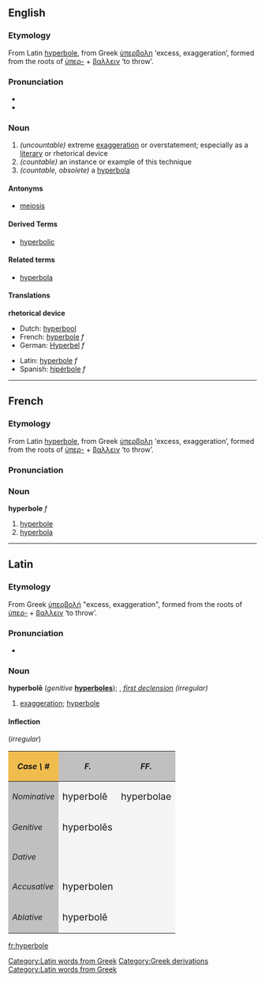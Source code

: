 ==English==
===Etymology===
From Latin [[hyperbole#Latin|hyperbole]], from Greek [[ὑπερβολη]] ‘excess, exaggeration’, formed from the roots of [[ὑπερ-]] + [[βαλλειν]] ‘to throw’.

===Pronunciation===
*{{IPA|/hʌɪ'pɜ:bəli/}}
*{{audio|en-us-hyperbole.ogg|Audio (US)}}

===Noun===
{{en-noun|hyperbole|hyperboles}}
# ''(uncountable)'' extreme [[exaggeration]] or overstatement; especially as a [[literary]] or rhetorical device
# ''(countable)'' an instance or example of this technique
# ''(countable, obsolete)'' a [[hyperbola]]

====Antonyms====
* [[meiosis]]
====Derived Terms====
*[[hyperbolic]]
====Related terms====
*[[hyperbola]]

====Translations====
'''rhetorical device'''
{{top}}
*Dutch: [[hyperbool]]
*French: [[hyperbole#French|hyperbole]] ''f''
*German: [[Hyperbel]] ''f''
{{mid}}
*Latin: [[hyperbole#Latin|hyperbole]] ''f''
*Spanish: [[hipérbole]] ''f''
{{bottom}}

[[Category:Latin words from Greek]]  [[Category:Greek derivations]]
----

==French==
===Etymology===
From Latin [[hyperbole#Latin|hyperbole]], from Greek [[ὑπερβολη]] ‘excess, exaggeration’, formed from the roots of [[ὑπερ-]] + [[βαλλειν]] ‘to throw’.

===Pronunciation===
{{IPA|/ipɛʀbɔl/}}

===Noun===
'''hyperbole''' ''f''
# [[hyperbole#English|hyperbole]]
# [[hyperbola]]

----

==Latin==
[[Category:Latin words from Greek]]
===Etymology===
From Greek [[ὑπερβολη|ὑπερβολή]] "excess, exaggeration", formed from the roots of [[ὑπερ-]] + [[βαλλειν]] ‘to throw’.
===Pronunciation===
*{{IPA|/hʏˈpɛːrbɔleː/}}
===Noun===
'''hyperbolē''' (''genitive'' '''[[hyperboles]]'''); {{f}}, ''[[Wiktionary Appendix:Latin first declension|first declension]] (irregular)'' 

#[[exaggeration]]; [[#English|hyperbole]]

====Inflection====
{{ladecl1}} (''irregular'')
{| cellpadding="5" border="1"
!style="background:#F1BC4E;"| ''Case \ #''
!style="background:#C0C0C0;"| ''F.''
!style="background:#C0C0C0;"| ''FF.''
|-
!style="background:#C0C0C0;"| ''Nominative''
|style="background:#F5F5F5;"| <big> hyperbolē 
|style="background:#F5F5F5;"| <big> hyperbolae
|-
!style="background:#C0C0C0;"| ''Genitive''
|style="background:#F5F5F5;"| <big> hyperbolēs
|style="background:#F5F5F5;"| <big> 
|-
!style="background:#C0C0C0;"| ''Dative''
|style="background:#F5F5F5;"| <big> 
|style="background:#F5F5F5;"| <big> 
|-
!style="background:#C0C0C0;"| ''Accusative''
|style="background:#F5F5F5;"| <big> hyperbolen
|style="background:#F5F5F5;"| <big> 
|-
!style="background:#C0C0C0;"| ''Ablative''
|style="background:#F5F5F5;"| <big> hyperbolē
|style="background:#F5F5F5;"| <big> 
|}

[[fr:hyperbole]]